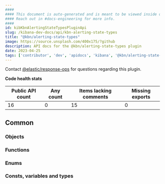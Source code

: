 ```yaml
---
####
#### This document is auto-generated and is meant to be viewed inside our experimental, new docs system.
#### Reach out in #docs-engineering for more info.
####
id: kibKbnAlertingStateTypesPluginApi
slug: /kibana-dev-docs/api/kbn-alerting-state-types
title: "@kbn/alerting-state-types"
image: https://source.unsplash.com/400x175/?github
description: API docs for the @kbn/alerting-state-types plugin
date: 2023-04-25
tags: ['contributor', 'dev', 'apidocs', 'kibana', '@kbn/alerting-state-types']
---
```




Contact [@elastic/response-ops](https://github.com/orgs/elastic/teams/response-ops) for questions regarding this plugin.

**Code health stats**

| Public API count  | Any count | Items lacking comments | Missing exports |
|-------------------|-----------|------------------------|-----------------|
| 16 | 0 | 15 | 0 |

## Common

### Objects
<DocDefinitionList data={kbnAlertingStateTypesObj.common.objects}/>

### Functions
<DocDefinitionList data={kbnAlertingStateTypesObj.common.functions}/>

### Enums
<DocDefinitionList data={kbnAlertingStateTypesObj.common.enums}/>

### Consts, variables and types
<DocDefinitionList data={kbnAlertingStateTypesObj.common.misc}/>

